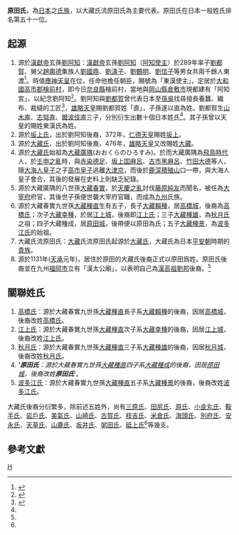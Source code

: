 '''原田氏'''，為[[日本|日本]]之[[氏族|氏族]]，以大藏氏流原田氏為主要代表。原田氏在日本一般姓氏排名第五十一位。

==起源==
# 源於[[漢獻帝|漢獻帝]]玄孫[[劉阿知|劉阿知]]：[[漢獻帝|漢獻帝]]玄孫[[劉阿知|劉阿知]]（[[阿知使主|阿知使主]]）於289年率子[[劉都賀|劉都賀]]、舅父[[趙輿德|趙輿德]]集族人[[劉國鼎|劉國鼎]]、[[劉濤子|劉濤子]]、[[劉鶴明|劉鶴明]]、[[劉信子|劉信子]]等男女共兩千餘人東渡<ref name="#1">{{Cite web |url=http://books.sina.com/artbook/allembracing/2007-11-16/ba9238.shtml |title=「唐人」：中國古代歷史上四次移民日本的浪潮 |accessdate=2009-07-17 |archive-date=2009-09-01 |archive-url=https://web.archive.org/web/20090901061459/http://books.sina.com/artbook/allembracing/2007-11-16/ba9238.shtml |dead-url=no }}</ref>。時值[[應神天皇|應神天皇]]在位，任命他擔任朝臣，賜號為「東漢使主」，定居於[[大和國|大和國]][[高市郡|高市郡]][[檜前村|檜前村]]，即今日[[奈良縣|奈良縣]]檜前村，當地與[[岡山縣|岡山縣]][[倉敷市|倉敷市]]現都建有「阿知宮」，以紀念劉阿知<ref name="#2">{{Cite web |url=http://www.liu-home.com/tour/view.asp?id=717 |title=日本的劉姓 |accessdate=2009-07-17 |archive-date=2009-07-13 |archive-url=https://web.archive.org/web/20090713213835/http://www.liu-home.com/tour/view.asp?id=717 |dead-url=no }}</ref>。劉阿知與[[劉都賀|劉都賀]]曾代表日本至[[孫吳|孫吳]]找尋擅長養蠶、織布、裁縫的工匠<ref name="#3">{{Cite web |url=http://www001.upp.so-net.ne.jp/Strumgeschutz-3/harada.htm |title=大藏一門原田氏 |access-date=2009-07-17 |archive-date=2021-01-26 |archive-url=https://web.archive.org/web/20210126152916/http://www001.upp.so-net.ne.jp/Strumgeschutz-3/harada.htm |dead-url=no }}</ref>，[[雄略天皇|雄略天皇]]賜劉都賀姓「直」，子孫遂以直為姓。劉都賀生[[山木直|山木直]]、[[志努直|志努直]]、[[爾波伎直|爾波伎直]]三子，分別衍生出數十個日本姓氏<ref name="#1"/>。其子孫曾以天皇的賜姓東漢氏為姓。
# 源於[[坂上氏|坂上氏]]，出於劉阿知後裔，372年，[[仁德天皇|仁德天皇]]賜姓[[坂上|坂上]]。
# 源於[[大藏氏|大藏氏]]，出於劉阿知後裔，476年，[[雄略天皇|雄略天皇]]又改賜姓[[大藏|大藏]]。
# 源於[[大藏氏|大藏氏]]始祖為[[大藏廣隅|大藏廣隅]](おおくらのひろすみ)。於而大藏廣隅為[[飛鳥時代|飛鳥時代]]人，於[[壬申之亂|壬申之亂]]時，與[[赤染德足|赤染德足]]、[[坂上囯麻呂|坂上囯麻呂]]、[[古市黑麻呂|古市黑麻呂]]、[[竹田大德|竹田大德]]等人，隨[[大海人皇子|大海人皇子]]之子[[高市皇子|高市皇子]]逃離[[大津市|大津京]]，而後於[[鹿深|鹿深]][[積殖山|積殖山]]口一帶，與大海人皇子會合，其後的發展在史料上則缺乏紀錄。
# 源於大藏廣隅的八世孫[[大藏春實|大藏春實]]，於[[天慶之亂|天慶之亂]]討伐[[藤原純友|藤原純友]]而聞名，被任為[[大宰府|大宰府]]府官，其後世子孫便世襲大宰府官職，而成為[[九州_(日本)|九州]]氏族。
# 源於大藏春實九世孫[[大藏種直|大藏種直]]生有五子，長子[[大藏賴種|大藏賴種]]，居[[高橋城|高橋城]]，後裔為[[高橋氏|高橋氏]]；次子[[大藏幸種|大藏幸種]]，於居[[江上城|江上城]]，後裔即[[江上氏|江上氏]]；三子[[大藏種雄|大藏種雄]]，為[[秋月氏|秋月氏]]之祖；四子大藏種成，居[[原田城|原田城]]，後帶便以原田為氏；五子[[大藏種景|大藏種景]]，為[[波多江氏|波多江氏]]的始祖。
# 大藏氏流原田氏：[[大藏|大藏]]氏流原田氏起源於[[大藏氏|大藏氏]]，大藏氏為日本[[平安朝|平安朝]]時期的[[貴族|貴族]]。
# 源於1131年([[天承|天承]]元年)，居住於原田的大藏氏後裔正式以原田爲姓。原田氏後裔並在九州[[福岡市|福岡市]]立有「漢太公廟」，以表明自己為[[漢高祖|漢高祖]][[劉邦|劉邦]]後裔。<ref name="#2"/>

==關聯姓氏==
# [[高橋氏|高橋氏]]：源於大藏春實九世孫[[大藏種直|大藏種直]]長子系[[大藏賴種|大藏賴種]]的後裔，因居[[高橋城|高橋城]]，後裔改姓[[高橋氏|高橋氏]]。
# [[江上氏|江上氏]]：源於大藏春實九世孫[[大藏種直|大藏種直]]次子系[[大藏幸種|大藏幸種]]的後裔，因居[[江上城|江上城]]，後裔改姓[[江上氏|江上氏]]。
# [[秋月氏|秋月氏]]：源於大藏春實九世孫[[大藏種直|大藏種直]]三子系[[大藏種雄|大藏種雄]]的後裔，因居[[秋月城|秋月城]]，後裔改姓[[秋月氏|秋月氏]]。
# ''''''原田氏'''：源於大藏春實九世孫[[大藏種直|大藏種直]]四子系[[大藏種成|大藏種成]]的後裔，因居[[原田城|原田城]]，後裔改姓'''原田氏''''''。
# [[波多江氏|波多江氏]]：源於大藏春實九世孫[[大藏種直|大藏種直]]五子系[[大藏種景|大藏種景]]的後裔，後裔改姓[[波多江氏|波多江氏]]。

大藏氏後裔分衍繁多，除前述五姓外，尚有[[三原氏|三原氏]]、[[田尻氏|田尻氏]]、[[原氏|原氏]]、[[小金丸氏|小金丸氏]]、[[鞍手氏|鞍手氏]]、[[岩戶氏|岩戶氏]]、[[美氣氏|美氣氏]]、[[山崎氏|山崎氏]]、[[古賀氏|古賀氏]]、[[枝吉氏|枝吉氏]]、[[米倉氏|米倉氏]]、[[海頭氏|海頭氏]]、[[別府氏|別府氏]]、[[安永氏|安永氏]]、[[天草氏|天草氏]]、[[山鹿氏|山鹿氏]]、[[坂井氏|坂井氏]]、[[粥田氏|粥田氏]]、[[砥上氏|砥上氏]]<ref name="#3"/>等幾支。

==參考文獻==
<div class="references-small">
<references />
</div>

[[Category:日本氏族|H]]